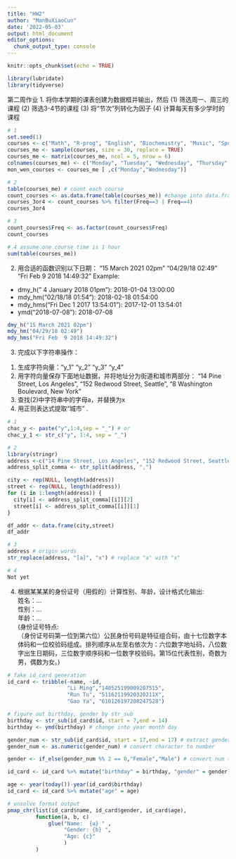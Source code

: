 ```yaml
---
title: "HW2"
author: "ManBuXiaoCun"
date: '2022-05-03'
output: html_document
editor_options: 
  chunk_output_type: console
---
```


```r
knitr::opts_chunk$set(echo = TRUE)
```

```r
library(lubridate)
library(tidyverse)
```

第二周作业
1. 将你本学期的课表创建为数据框并输出，然后
(1) 筛选周一、周三的课程
(2) 筛选3-4节的课程
(3) 将“节次”列转化为因子
(4) 计算每天有多少学时的课程

```r
# 1
set.seed(1)
courses <- c("Math", "R-prog", "English", "Biochemistry", "Music", "Sport", "Art", "Presentation skill", NA)
courses_me <- sample(courses, size = 30, replace = TRUE)
courses_me <- matrix(courses_me, ncol = 5, nrow = 6)
colnames(courses_me) <- c("Monday", "Tuesday", "Wednesday", "Thursday", "Friday")
mon_wen_courses <- courses_me [ ,c("Monday","Wednesday")]

# 2
table(courses_me) # count each course
count_courses <- as.data.frame(table(courses_me)) #change into data.frame
courses_3or4 <- count_courses %>% filter(Freq==3 | Freq==4)
courses_3or4

# 3
count_courses$Freq <- as.factor(count_courses$Freq)
count_courses

# 4 assume one course time is 1 hour 
sum(table(courses_me))

```


2. 用合适的函数识别以下日期：
"15 March 2021 02pm"
"04/29/18 02:49"
"Fri Feb  9 2018 14:49:32"
Example:  
- dmy_h(" 4 January 2018 01pm"): 2018-01-04 13:00:00
- mdy_hm("02/18/18 01:54"): 2018-02-18 01:54:00
- mdy_hms("Fri Dec  1 2017 13:54:01"): 2017-12-01 13:54:01
- ymd("2018-07-08"): 2018-07-08
```r
dmy_h("15 March 2021 02pm")
mdy_hm("04/29/18 02:49")
mdy_hms("Fri Feb  9 2018 14:49:32")
```


3. 完成以下字符串操作：
(1)	生成字符向量："y_1" "y_2" "y_3" "y_4"
(2)	用字符向量保存下面地址数据，并将地址分为街道和城市两部分：
"14 Pine Street, Los Angeles", "152 Redwood Street, Seattle", "8 Washington Boulevard, New York"
(3)	查找(2)中字符串中的字母a，并替换为x
(4)	用正则表达式提取“城市”
.
```r
# 1
chac_y <- paste("y",1:4,sep = "_") # or
chac_y_1 <- str_c("y", 1:4, sep = "_")

# 2
library(stringr)
address <-c("14 Pine Street, Los Angeles", "152 Redwood Street, Seattle", "8 Washington Boulevard, New York")
address_split_comma <- str_split(address, ",")

city <- rep(NULL, length(address))
street <- rep(NULL, length(address))
for (i in 1:length(address)) {
  city[i] <- address_split_comma[[i]][2] 
  street[i] <- address_split_comma[[i]][1] 
}

df_addr <- data.frame(city,street)
df_addr

# 3
address # origin words
str_replace(address, "[a]", "x") # replace "a" with "x"

# 4
Not yet
```
4. 根据某某某的身份证号（用假的）计算性别、年龄，设计格式化输出:\
姓名：… \
性别：… \
年龄：… \
(身份证号特点:\
（身份证号码第一位到第六位）公民身份号码是特征组合码，由十七位数字本体码和一位校验码组成。排列顺序从左至右依次为：六位数字地址码，八位数字出生日期码，三位数字顺序码和一位数字校验码。第15位代表性别，奇数为男，偶数为女。)
```r

# fake id_card generation
id_card <- tribble(~name, ~id,
                   "Li Ming","140525199009207515",
                   "Run Tu", "51162119920320211X",
                   "Gao Ya", "610126197208247528")

# figure out birthday, gender by str_sub
birthday <- str_sub(id_card$id, start = 7,end = 14)
birthday <- ymd(birthday) # change into year month day

gender_num <- str_sub(id_card$id, start = 17,end = 17) # extract gender identity num
gender_num <- as.numeric(gender_num) # convert character to number

gender <- if_else(gender_num %% 2 == 0,"Female","Male") # convert num to male and female

id_card <- id_card %>% mutate("birthday" = birthday, "gender" = gender)

age <- year(today())-year(id_card$birthday)
id_card <- id_card %>% mutate("age" = age)

# unsolve format output
pmap_chr(list(id_card$name, id_card$gender, id_card$age),
         function(a, b, c) 
             glue("Name:  {a} " ,
                  "Gender: {b} ", 
                  "Age: {c}"  
                  )
         )
```


